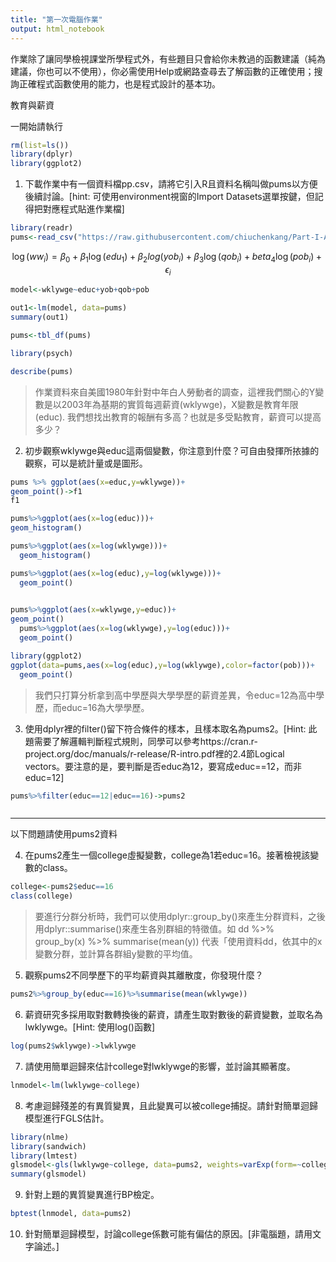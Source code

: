 ```yaml
---
title: "第一次電腦作業"
output: html_notebook
---
```

作業除了讓同學檢視課堂所學程式外，有些題目只會給你未教過的函數建議（純為建議，你也可以不使用），你必需使用Help或網路查尋去了解函數的正確使用；搜詢正確程式函數使用的能力，也是程式設計的基本功。

教育與薪資 

一開始請執行
```r
rm(list=ls())
library(dplyr)
library(ggplot2)
```

1. 下載作業中有一個資料檔pp.csv，請將它引入R且資料名稱叫做pums以方便後續討論。[hint: 可使用environment視窗的Import Datasets選單按鍵，但記得把對應程式貼進作業檔]
```r
library(readr)
pums<-read_csv("https://raw.githubusercontent.com/chiuchenkang/Part-I-Assignment/gogohomework/pp.csv")
```

$$
\log(ww_i)=\beta_0+\beta_1\log(edu_1)
+\beta_2{log(yob_i)}
+\beta_3\log(qob_i)+beta_4\log(pob_i)+\epsilon_i
$$

```r
model<-wklywge~educ+yob+qob+pob
```

```r
out1<-lm(model, data=pums)
summary(out1)
```
```r
pums<-tbl_df(pums)

```
```r
library(psych)

```

```r
describe(pums)
```
> 作業資料來自美國1980年針對中年白人勞動者的調查，這裡我們關心的Y變數是以2003年為基期的實質每週薪資(wklywge)，X變數是教育年限(educ). 我們想找出教育的報酬有多高？也就是多受點教育，薪資可以提高多少？

2. 初步觀察wklywge與educ這兩個變數，你注意到什麼？可自由發揮所挔據的觀察，可以是統計量或是圖形。



```r
pums %>% ggplot(aes(x=educ,y=wklywge))+
geom_point()->f1
f1
```
```r
pums%>%ggplot(aes(x=log(educ)))+
geom_histogram()
```
```r
pums%>%ggplot(aes(x=log(wklywge)))+
  geom_histogram()
```
```r
pums%>%ggplot(aes(x=log(educ),y=log(wklywge)))+
  geom_point()
  

```
```r
pums%>%ggplot(aes(x=wklywge,y=educ))+
geom_point()
  pums%>%ggplot(aes(x=log(wklywge),y=log(educ)))+
  geom_point()
```

```r
library(ggplot2)
ggplot(data=pums,aes(x=log(educ),y=log(wklywge),color=factor(pob)))+
  geom_point()
```
> 我們只打算分析拿到高中學歷與大學學歷的薪資差異，令educ=12為高中學歷，而educ=16為大學學歷。

3. 使用dplyr裡的filter()留下符合條件的樣本，且樣本取名為pums2。[Hint: 此題需要了解邏輯判斷程式規則，同學可以參考https://cran.r-project.org/doc/manuals/r-release/R-intro.pdf裡的2.4節Logical vectors。要注意的是，要判斷是否educ為12，要寫成educ==12，而非educ=12]
```r

pums%>%filter(educ==12|educ==16)->pums2



```


***
以下問題請使用pums2資料

4. 在pums2產生一個college虛擬變數，college為1若educ=16。接著檢視該變數的class。
```r
college<-pums2$educ==16
class(college)


```


> 要進行分群分析時，我們可以使用dplyr::group_by()來產生分群資料，之後用dplyr::summarise()來產生各別群組的特徵值。如 dd %>% group_by(x) %>% summarise(mean(y)) 代表「使用資料dd，依其中的x變數分群，並計算各群組y變數的平均值。

5. 觀察pums2不同學歷下的平均薪資與其離散度，你發現什麼？
```r
pums2%>%group_by(educ==16)%>%summarise(mean(wklywge))
```

6. 薪資研究多採用取對數轉換後的薪資，請產生取對數後的薪資變數，並取名為lwklywge。[Hint: 使用log()函數]
```r
log(pums2$wklywge)->lwklywge 
```

7. 請使用簡單迴歸來估計college對lwklywge的影響，並討論其顯著度。
```r
lnmodel<-lm(lwklywge~college)
```

8. 考慮迴歸殘差的有異質變異，且此變異可以被college捕捉。請針對簡單迴歸模型進行FGLS估計。
```r
library(nlme)
library(sandwich)
library(lmtest)
glsmodel<-gls(lwklywge~college, data=pums2, weights=varExp(form=~college))
summary(glsmodel)
```

9. 針對上題的異質變異進行BP檢定。
```r
bptest(lnmodel, data=pums2)
```

10. 針對簡單迴歸模型，討論college係數可能有偏估的原因。[非電腦題，請用文字論述。]
